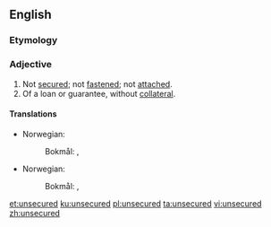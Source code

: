 ==English==

===Etymology===
{{prefix|un|secured|lang=en}}

===Adjective===
{{en-adj|-}}
# Not [[secured]]; not [[fastened]]; not [[attached]].
# Of a loan or guarantee, without [[collateral]].

====Translations====
{{trans-top|not secured}}
* Norwegian:
*: Bokmål: {{t|nb|usikret}}, {{t|nb|usikra}}
{{trans-mid}}
{{trans-bottom}}

{{trans-top|without collateral}}
* Norwegian:
*: Bokmål: {{t|nb|usikret}}, {{t|nb|usikra}}
{{trans-mid}}
{{trans-bottom}}

[[et:unsecured]]
[[ku:unsecured]]
[[pl:unsecured]]
[[ta:unsecured]]
[[vi:unsecured]]
[[zh:unsecured]]